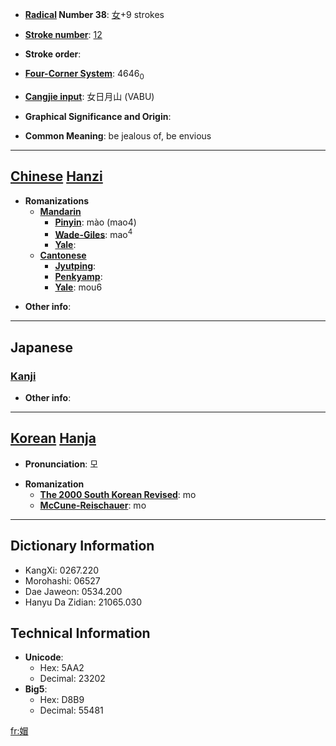 * '''[[Wiktionary:Chinese radical index| Radical]] Number 38''': [[Wiktionary:Chinese radical index 女|女]]+9 strokes

* '''[[Wiktionary:Chinese total strokes index|Stroke number]]''': [[Wiktionary:Chinese total strokes index 12|12]]

* '''Stroke order''': 

* '''[[Wiktionary:Chinese four corner index|Four-Corner System]]''': 4646<sub>0</sub>

* '''[[Wiktionary:Chinese Cangjie index|Cangjie input]]''': 女日月山 (VABU)

* '''Graphical Significance and Origin''': 

* '''Common Meaning''': be jealous of, be envious

----

== [[Chinese]] [[Hanzi]] ==

* '''Romanizations'''
** '''[[Mandarin]]'''
*** '''[[Pinyin]]''': mào (mao4)
*** '''[[Wade-Giles]]''': mao<sup>4</sup>
*** '''[[Yale]]''': 
** '''[[Cantonese]]'''
*** '''[[Jyutping]]''':
*** '''[[Penkyamp]]''': 
*** '''[[Yale]]''': mou6

* '''Other info''': 

----

==Japanese==
===[[Kanji]]===
{{kanji|on readings=[[ぼう]] (bō), [[もう]] (mō), [[ぼく]] (boku), [[もく]] (moku), [[ばい]] (bai), [[め]] (me)
|kun readings=[[ねたむ]] (netamu), [[にらむ]] (niramu)
}}

* '''Other info''':  

----

== [[Korean]] [[Hanja]] ==

* '''Pronunciation''': 모

* '''Romanization'''
** '''[[The 2000 South Korean Revised Romanization|The 2000 South Korean Revised]]''': mo
** '''[[McCune-Reischauer]]''': mo

----

== Dictionary Information ==

* KangXi: 0267.220
* Morohashi: 06527
* Dae Jaweon: 0534.200
* Hanyu Da Zidian: 21065.030

== Technical Information ==

* '''Unicode''':
** Hex: 5AA2
** Decimal: 23202
* '''Big5''':
** Hex: D8B9
** Decimal: 55481

[[fr:媢]]